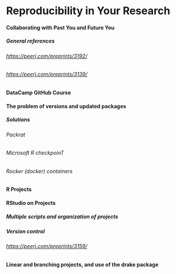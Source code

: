 # Reproducibility in Your Research


####	Collaborating with Past You and Future You

#####	General references 

######  <https://peerj.com/preprints/3192/>

######  <https://peerj.com/preprints/3139/> 

#### DataCamp GitHub Course

####		The problem of versions and updated packages
#####		Solutions
###### Packrat
###### Microsoft R checkpoinT
###### Rocker (docker) containers

####	R Projects
####  RStudio on Projects
#####	Multiple scripts and organization of projects
##### Version control 
###### <https://peerj.com/preprints/3159/>

####	Linear and branching projects, and use of the drake package






